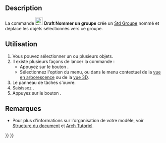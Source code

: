 <languages/>

<div class="mw-translate-fuzzy">
{{Docnav/fr
|[[Draft_LayerManager/fr|Gestionnaire de calques]]
|[[Draft_AddToGroup/fr|Déplacer vers un groupe]]
|[[Draft_Workbench/fr|Atelier Draft]]
|IconL=Draft_LayerManager.svg
|IconR=Draft_AddToGroup.svg
|IconC=Workbench_Draft.svg
}}
</div>

<div class="mw-translate-fuzzy">
{{GuiCommand/fr
|Name=Draft AddNamedGroup
|Name/fr=Draft Nommer un groupe
|MenuLocation=Utilitaires → Ajouter un nouveau groupe nommé
|Workbenches=[[Draft_Workbench/fr|Draft]]
|Version=0.20
|SeeAlso=[[Std_Group/fr|Std Groupe]], [[Draft_AddToGroup/fr|Draft Déplacer vers un groupe]], [[Draft_AutoGroup/fr|Draft Groupement automatique]]
}}
</div>

== Description ==

<div class="mw-translate-fuzzy">
La commande [[Image:Draft_AddNamedGroup.svg|24px]] '''Draft Nommer un groupe''' crée un [[Std_Group/fr|Std Groupe]] nommé et déplace les objets sélectionnés vers ce groupe.
</div>

<span id="Usage"></span>
== Utilisation ==

<div class="mw-translate-fuzzy">
# Vous pouvez sélectionner un ou plusieurs objets.
# Il existe plusieurs façons de lancer la commande :
#* Appuyez sur le bouton {{Button|[[Image:Draft_AddNamedGroup.svg|16px]] [[Draft_AddNamedGroup/fr|Ajouter un nouveau groupe nommé]]}}.
#* Sélectionnez l'option {{MenuCommand|Utilitaires → [[Image:Draft_AddNamedGroup.svg|16px]] Ajouter un nouveau groupe nommé}} du menu, ou dans le menu contextuel de la [[Tree_view/fr|vue en arborescence]] ou de la [[3D_view/fr|vue 3D]].
# Le panneau de tâches {{MenuCommand|Ajouter un groupe}} s'ouvre.
# Saisissez {{MenuCommand|Nom du groupe}}.
# Appuyez sur le bouton {{Button|OK}}.
</div>

<span id="Notes"></span>
== Remarques ==

* Pour plus d'informations sur l'organisation de votre modèle, voir [[Document_structure/fr|Structure du document]] et [[Arch_tutorial/fr#Organiser_votre_mod.C3.A8le|Arch Tutoriel]].


<div class="mw-translate-fuzzy">
{{Docnav/fr
|[[Draft_LayerManager/fr|Gestionnaire de calques]]
|[[Draft_AddToGroup/fr|Déplacer vers un groupe]]
|[[Draft_Workbench/fr|Atelier Draft]]
|IconL=Draft_LayerManager.svg
|IconR=Draft_AddToGroup.svg
|IconC=Workbench_Draft.svg
}}
</div>

{{Draft Tools navi{{#translation:}}}}
{{Userdocnavi{{#translation:}}}}